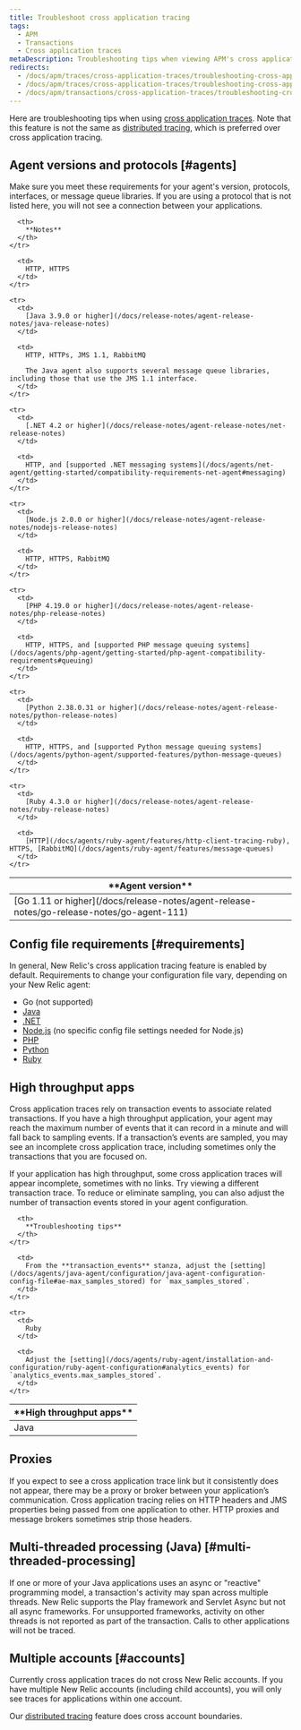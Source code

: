 ```yaml
---
title: Troubleshoot cross application tracing
tags:
  - APM
  - Transactions
  - Cross application traces
metaDescription: Troubleshooting tips when viewing APM's cross application tracing maps.
redirects:
  - /docs/apm/traces/cross-application-traces/troubleshooting-cross-application-traces
  - /docs/apm/traces/cross-application-traces/troubleshooting-cross-application-tracing
  - /docs/apm/transactions/cross-application-traces/troubleshooting-cross-application-tracing
---
```


Here are troubleshooting tips when using [cross application traces](/docs/apm/transactions/cross-application-traces/introduction-cross-application-traces). Note that this feature is not the same as [distributed tracing](/docs/apm/distributed-tracing/getting-started/introduction-distributed-tracing), which is preferred over cross application tracing.

## Agent versions and protocols [#agents]

Make sure you meet these requirements for your agent's version, protocols, interfaces, or message queue libraries. If you are using a protocol that is not listed here, you will not see a connection between your applications.

<table>
  <thead>
    <tr>
      <th width={200}>
        **Agent version**
      </th>

      <th>
        **Notes**
      </th>
    </tr>
  </thead>

  <tbody>
    <tr>
      <td>
        [Go 1.11 or higher](/docs/release-notes/agent-release-notes/go-release-notes/go-agent-111)
      </td>

      <td>
        HTTP, HTTPS
      </td>
    </tr>

    <tr>
      <td>
        [Java 3.9.0 or higher](/docs/release-notes/agent-release-notes/java-release-notes)
      </td>

      <td>
        HTTP, HTTPs, JMS 1.1, RabbitMQ

        The Java agent also supports several message queue libraries, including those that use the JMS 1.1 interface.
      </td>
    </tr>

    <tr>
      <td>
        [.NET 4.2 or higher](/docs/release-notes/agent-release-notes/net-release-notes)
      </td>

      <td>
        HTTP, and [supported .NET messaging systems](/docs/agents/net-agent/getting-started/compatibility-requirements-net-agent#messaging)
      </td>
    </tr>

    <tr>
      <td>
        [Node.js 2.0.0 or higher](/docs/release-notes/agent-release-notes/nodejs-release-notes)
      </td>

      <td>
        HTTP, HTTPS, RabbitMQ
      </td>
    </tr>

    <tr>
      <td>
        [PHP 4.19.0 or higher](/docs/release-notes/agent-release-notes/php-release-notes)
      </td>

      <td>
        HTTP, HTTPS, and [supported PHP message queuing systems](/docs/agents/php-agent/getting-started/php-agent-compatibility-requirements#queuing)
      </td>
    </tr>

    <tr>
      <td>
        [Python 2.38.0.31 or higher](/docs/release-notes/agent-release-notes/python-release-notes)
      </td>

      <td>
        HTTP, HTTPS, and [supported Python message queuing systems](/docs/agents/python-agent/supported-features/python-message-queues)
      </td>
    </tr>

    <tr>
      <td>
        [Ruby 4.3.0 or higher](/docs/release-notes/agent-release-notes/ruby-release-notes)
      </td>

      <td>
        [HTTP](/docs/agents/ruby-agent/features/http-client-tracing-ruby), HTTPS, [RabbitMQ](/docs/agents/ruby-agent/features/message-queues)
      </td>
    </tr>
  </tbody>
</table>

## Config file requirements [#requirements]

In general, New Relic's cross application tracing feature is enabled by default. Requirements to change your configuration file vary, depending on your New Relic agent:

* Go (not supported)
* [Java](/docs/agents/java-agent/configuration/java-agent-configuration-config-file#Cross_Application_Tracer)
* [.NET](/docs/agents/net-agent/installation-and-configuration/net-agent-configuration#cross_application_tracer)
* [Node.js](/docs/agents/nodejs-agent/installation-configuration/nodejs-agent-configuration) (no specific config file settings needed for Node.js)
* [PHP](/docs/agents/php-agent/configuration/php-agent-configuration#inivar-cross-app-tracer-enabled)
* [Python](/docs/agents/python-agent/installation-configuration/python-agent-configuration#cross-application-tracer)
* [Ruby](/docs/agents/ruby-agent/features/cross-application-tracing-ruby)

## High throughput apps

Cross application traces rely on transaction events to associate related transactions. If you have a high throughput application, your agent may reach the maximum number of events that it can record in a minute and will fall back to sampling events. If a transaction’s events are sampled, you may see an incomplete cross application trace, including sometimes only the transactions that you are focused on.

If your application has high throughput, some cross application traces will appear incomplete, sometimes with no links. Try viewing a different transaction trace. To reduce or eliminate sampling, you can also adjust the number of transaction events stored in your agent configuration.

<table>
  <thead>
    <tr>
      <th width={200}>
        **High throughput apps**
      </th>

      <th>
        **Troubleshooting tips**
      </th>
    </tr>
  </thead>

  <tbody>
    <tr>
      <td>
        Java
      </td>

      <td>
        From the **transaction_events** stanza, adjust the [setting](/docs/agents/java-agent/configuration/java-agent-configuration-config-file#ae-max_samples_stored) for `max_samples_stored`.
      </td>
    </tr>

    <tr>
      <td>
        Ruby
      </td>

      <td>
        Adjust the [setting](/docs/agents/ruby-agent/installation-and-configuration/ruby-agent-configuration#analytics_events) for `analytics_events.max_samples_stored`.
      </td>
    </tr>
  </tbody>
</table>

## Proxies

If you expect to see a cross application trace link but it consistently does not appear, there may be a proxy or broker between your application’s communication. Cross application tracing relies on HTTP headers and JMS properties being passed from one application to other. HTTP proxies and message brokers sometimes strip those headers.

## Multi-threaded processing (Java) [#multi-threaded-processing]

If one or more of your Java applications uses an async or "reactive" programming model, a transaction's activity may span across multiple threads. New Relic supports the Play framework and Servlet Async but not all async frameworks. For unsupported frameworks, activity on other threads is not reported as part of the transaction. Calls to other applications will not be traced.

## Multiple accounts [#accounts]

Currently cross application traces do not cross New Relic accounts. If you have multiple New Relic accounts (including child accounts), you will only see traces for applications within one account.

Our [distributed tracing](/docs/distributed-tracing/concepts/introduction-distributed-tracing) feature does cross account boundaries.
